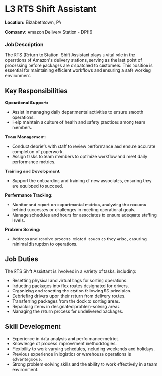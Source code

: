 # L3 RTS Shift Assistant

**Location:** Elizabethtown, PA

**Company:** Amazon Delivery Station - DPH6

### Job Description

The RTS (Return to Station) Shift Assistant plays a vital role in the operations of Amazon's delivery stations, serving as the last point of processing before packages are dispatched to customers. This position is essential for maintaining efficient workflows and ensuring a safe working environment.

## Key Responsibilities

**Operational Support:**

- Assist in managing daily departmental activities to ensure smooth operations.
- Help maintain a culture of health and safety practices among team members.

**Team Management:**

- Conduct debriefs with staff to review performance and ensure accurate completion of paperwork.
- Assign tasks to team members to optimize workflow and meet daily performance metrics.

**Training and Development:**

- Support the onboarding and training of new associates, ensuring they are equipped to succeed.

**Performance Tracking:**

- Monitor and report on departmental metrics, analyzing the reasons behind successes or challenges in meeting operational goals.
- Manage schedules and hours for associates to ensure adequate staffing levels.

**Problem Solving:**

- Address and resolve process-related issues as they arise, ensuring minimal disruption to operations.

## Job Duties

The RTS Shift Assistant is involved in a variety of tasks, including:

- Resetting physical and virtual bags for sorting operations.
- Inducting packages into flex routes designated for drivers.
- Organizing and resetting the station following 5S principles.
- Debriefing drivers upon their return from delivery routes.
- Transferring packages from the dock to sorting areas.
- Repacking items in designated problem-solving areas.
- Managing the return process for undelivered packages.

## Skill Development

- Experience in data analysis and performance metrics.
- Knowledge of process improvement methodologies.
- Flexibility to work varying schedules, including weekends and holidays.
- Previous experience in logistics or warehouse operations is advantageous.
- Strong problem-solving skills and the ability to work effectively in a team environment.